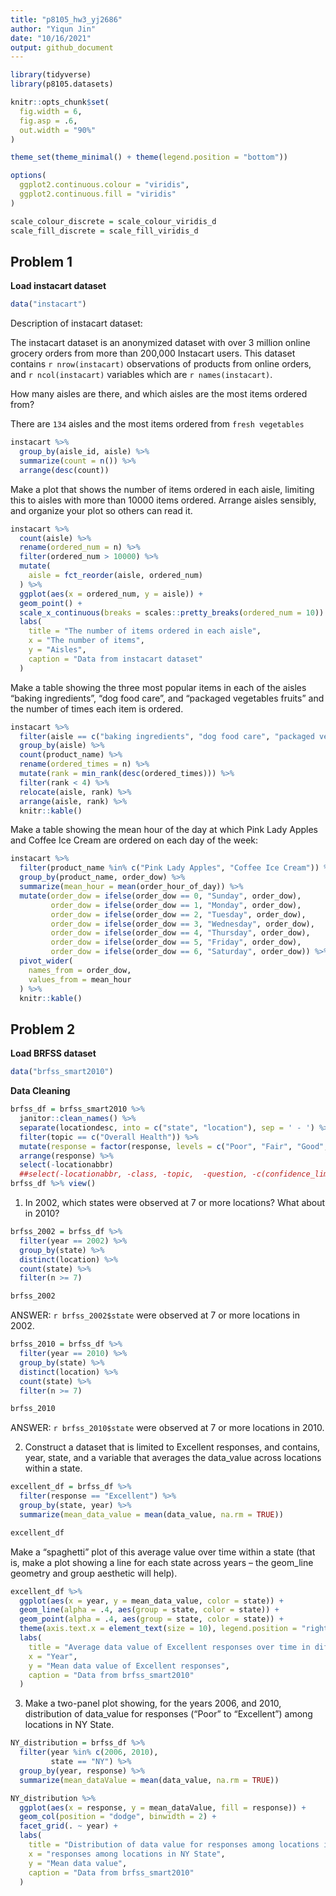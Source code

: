 ```yaml
---
title: "p8105_hw3_yj2686"
author: "Yiqun Jin"
date: "10/16/2021"
output: github_document
---
```


```r
library(tidyverse)
library(p8105.datasets)

knitr::opts_chunk$set(
  fig.width = 6,
  fig.asp = .6,
  out.width = "90%"
)

theme_set(theme_minimal() + theme(legend.position = "bottom"))

options(
  ggplot2.continuous.colour = "viridis",
  ggplot2.continuous.fill = "viridis"
)

scale_colour_discrete = scale_colour_viridis_d
scale_fill_discrete = scale_fill_viridis_d
```

## Problem 1

**Load instacart dataset**

```r
data("instacart")
```


Description of instacart dataset:

The instacart dataset is an anonymized dataset with over 3 million online grocery orders from more than 200,000 Instacart users. This dataset contains `r nrow(instacart)` observations of products from online orders, and `r ncol(instacart)` variables which are `r names(instacart)`.

How many aisles are there, and which aisles are the most items ordered from?

There are `134` aisles and the most items ordered from `fresh vegetables`

```r
instacart %>% 
  group_by(aisle_id, aisle) %>%
  summarize(count = n()) %>%
  arrange(desc(count))
```

Make a plot that shows the number of items ordered in each aisle, limiting this to aisles with more than 10000 items ordered. Arrange aisles sensibly, and organize your plot so others can read it.

```r
instacart %>% 
  count(aisle) %>% 
  rename(ordered_num = n) %>% 
  filter(ordered_num > 10000) %>% 
  mutate(
    aisle = fct_reorder(aisle, ordered_num)
  ) %>% 
  ggplot(aes(x = ordered_num, y = aisle)) +
  geom_point() +
  scale_x_continuous(breaks = scales::pretty_breaks(ordered_num = 10)) +
  labs(
    title = "The number of items ordered in each aisle",
    x = "The number of items",
    y = "Aisles",
    caption = "Data from instacart dataset"
  ) 
```

Make a table showing the three most popular items in each of the aisles “baking ingredients”, “dog food care”, and “packaged vegetables fruits” and the number of times each item is ordered.

```r
instacart %>% 
  filter(aisle == c("baking ingredients", "dog food care", "packaged vegetables fruits")) %>% 
  group_by(aisle) %>% 
  count(product_name) %>% 
  rename(ordered_times = n) %>% 
  mutate(rank = min_rank(desc(ordered_times))) %>% 
  filter(rank < 4) %>% 
  relocate(aisle, rank) %>% 
  arrange(aisle, rank) %>% 
  knitr::kable()
```

Make a table showing the mean hour of the day at which Pink Lady Apples and Coffee Ice Cream are ordered on each day of the week:

```r
instacart %>% 
  filter(product_name %in% c("Pink Lady Apples", "Coffee Ice Cream")) %>% 
  group_by(product_name, order_dow) %>% 
  summarize(mean_hour = mean(order_hour_of_day)) %>% 
  mutate(order_dow = ifelse(order_dow == 0, "Sunday", order_dow),
         order_dow = ifelse(order_dow == 1, "Monday", order_dow),
         order_dow = ifelse(order_dow == 2, "Tuesday", order_dow),
         order_dow = ifelse(order_dow == 3, "Wednesday", order_dow),
         order_dow = ifelse(order_dow == 4, "Thursday", order_dow),
         order_dow = ifelse(order_dow == 5, "Friday", order_dow),
         order_dow = ifelse(order_dow == 6, "Saturday", order_dow)) %>% 
  pivot_wider(
    names_from = order_dow,
    values_from = mean_hour
  ) %>% 
  knitr::kable()
```
  
## Problem 2

**Load BRFSS dataset**

```r
data("brfss_smart2010")
```

**Data Cleaning**

```r
brfss_df = brfss_smart2010 %>% 
  janitor::clean_names() %>% 
  separate(locationdesc, into = c("state", "location"), sep = ' - ') %>% 
  filter(topic == c("Overall Health")) %>% 
  mutate(response = factor(response, levels = c("Poor", "Fair", "Good", "Very good", "Excellent"),ordered = TRUE)) %>% 
  arrange(response) %>% 
  select(-locationabbr)
  ##select(-locationabbr, -class, -topic,  -question, -c(confidence_limit_low:geo_location))
brfss_df %>% view()
```

1. In 2002, which states were observed at 7 or more locations? What about in 2010?

```r
brfss_2002 = brfss_df %>% 
  filter(year == 2002) %>% 
  group_by(state) %>% 
  distinct(location) %>% 
  count(state) %>% 
  filter(n >= 7)

brfss_2002
```

ANSWER: `r brfss_2002$state` were observed at 7 or more locations in 2002.

```r
brfss_2010 = brfss_df %>% 
  filter(year == 2010) %>% 
  group_by(state) %>% 
  distinct(location) %>% 
  count(state) %>% 
  filter(n >= 7)

brfss_2010
```

ANSWER: 
`r brfss_2010$state` were observed at 7 or more locations in 2010.

2. Construct a dataset that is limited to Excellent responses, and contains, year, state, and a variable that averages the data_value across locations within a state. 

```r
excellent_df = brfss_df %>%
  filter(response == "Excellent") %>% 
  group_by(state, year) %>% 
  summarize(mean_data_value = mean(data_value, na.rm = TRUE))

excellent_df
```

Make a “spaghetti” plot of this average value over time within a state (that is, make a plot showing a line for each state across years – the geom_line geometry and group aesthetic will help).

```r
excellent_df %>% 
  ggplot(aes(x = year, y = mean_data_value, color = state)) +
  geom_line(alpha = .4, aes(group = state, color = state)) +
  geom_point(alpha = .4, aes(group = state, color = state)) +
  theme(axis.text.x = element_text(size = 10), legend.position = "right") +
  labs(
    title = "Average data value of Excellent responses over time in different states",
    x = "Year",
    y = "Mean data value of Excellent responses",
    caption = "Data from brfss_smart2010"
  )
```

3. Make a two-panel plot showing, for the years 2006, and 2010, distribution of data_value for responses (“Poor” to “Excellent”) among locations in NY State.

```r
NY_distribution = brfss_df %>% 
  filter(year %in% c(2006, 2010),
         state == "NY") %>% 
  group_by(year, response) %>% 
  summarize(mean_dataValue = mean(data_value, na.rm = TRUE)) 

NY_distribution %>% 
  ggplot(aes(x = response, y = mean_dataValue, fill = response)) +
  geom_col(position = "dodge", binwidth = 2) +
  facet_grid(. ~ year) +
  labs(
    title = "Distribution of data value for responses among locations in NY State",
    x = "responses among locations in NY State",
    y = "Mean data value",
    caption = "Data from brfss_smart2010"
  )
```

